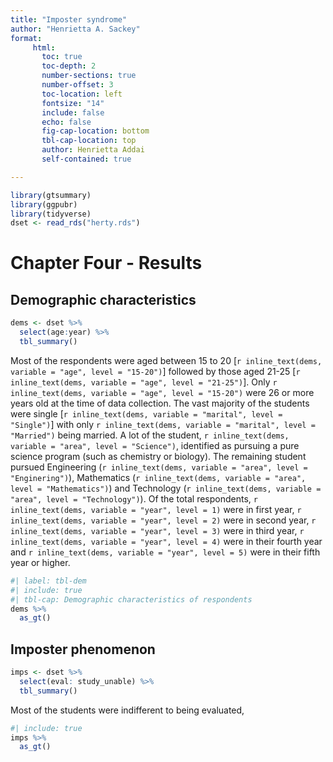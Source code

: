```yaml
---
title: "Imposter syndrome"
author: "Henrietta A. Sackey"
format: 
     html:
       toc: true
       toc-depth: 2
       number-sections: true
       number-offset: 3
       toc-location: left
       fontsize: "14"
       include: false
       echo: false
       fig-cap-location: bottom
       tbl-cap-location: top
       author: Henrietta Addai
       self-contained: true

---
```


```r
library(gtsummary)
library(ggpubr)
library(tidyverse)
dset <- read_rds("herty.rds")
```

# Chapter Four - Results

## Demographic characteristics

```r
dems <- dset %>% 
  select(age:year) %>% 
  tbl_summary()
```

Most of the respondents were aged between 15 to 20 [`r inline_text(dems, variable = "age", level = "15-20")`] followed by those aged 21-25 [`r inline_text(dems, variable = "age", level = "21-25")`]. Only `r inline_text(dems, variable = "age", level = "15-20")` were 26 or more years old at the time of data collection. The vast majority of the students were single [`r inline_text(dems, variable = "marital", level = "Single")`] with only `r inline_text(dems, variable = "marital", level = "Married")` being married. A lot of the student, `r inline_text(dems, variable = "area", level = "Science")`, identified as pursuing a pure science program (such as chemistry or biology). The remaining student pursued Engineering (`r inline_text(dems, variable = "area", level = "Enginering")`), Mathematics (`r inline_text(dems, variable = "area", level = "Mathematics")`) and Technology (`r inline_text(dems, variable = "area", level = "Technology")`). Of the total respondents, `r inline_text(dems, variable = "year", level = 1)` were in first year, `r inline_text(dems, variable = "year", level = 2)` were in second year, `r inline_text(dems, variable = "year", level = 3)` were in third year, `r inline_text(dems, variable = "year", level = 4)` were in their fourth year and `r inline_text(dems, variable = "year", level = 5)` were in their fifth year or higher.

```r
#| label: tbl-dem
#| include: true
#| tbl-cap: Demographic characteristics of respondents 
dems %>% 
  as_gt()
```

## Imposter phenomenon

```r
imps <- dset %>% 
  select(eval: study_unable) %>% 
  tbl_summary()
```

Most of the students were indifferent to being evaluated,

```r
#| include: true
imps %>% 
  as_gt()
```

